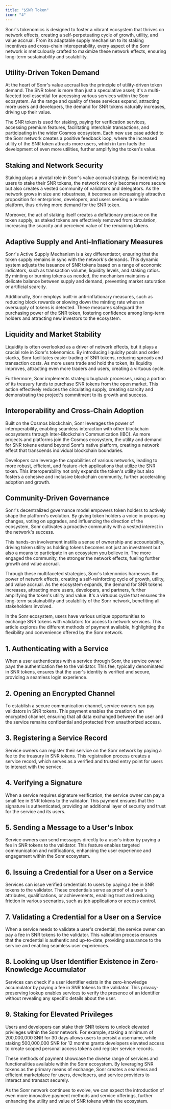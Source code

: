 ```yaml
---
title: "$SNR Token"
icon: "4"
---
```



Sonr's tokenomics is designed to foster a vibrant ecosystem that thrives on network effects, creating a self-perpetuating cycle of growth, utility, and value accrual. From its adaptable supply mechanism to its staking incentives and cross-chain interoperability, every aspect of the Sonr network is meticulously crafted to maximize these network effects, ensuring long-term sustainability and scalability.

## Utility-Driven Token Demand

At the heart of Sonr's value accrual lies the principle of utility-driven token demand. The SNR token is more than just a speculative asset; it's a multi-faceted tool essential for accessing various services within the Sonr ecosystem. As the range and quality of these services expand, attracting more users and developers, the demand for SNR tokens naturally increases, driving up their value.

The SNR token is used for staking, paying for verification services, accessing premium features, facilitating interchain transactions, and participating in the wider Cosmos ecosystem. Each new use case added to the Sonr network creates a positive feedback loop, where the increased utility of the SNR token attracts more users, which in turn fuels the development of even more utilities, further amplifying the token's value.

## Staking and Network Security

Staking plays a pivotal role in Sonr's value accrual strategy. By incentivizing users to stake their SNR tokens, the network not only becomes more secure but also creates a vested community of validators and delegators. As the network grows in size and robustness, it becomes an increasingly attractive proposition for enterprises, developers, and users seeking a reliable platform, thus driving more demand for the SNR token.

Moreover, the act of staking itself creates a deflationary pressure on the token supply, as staked tokens are effectively removed from circulation, increasing the scarcity and perceived value of the remaining tokens.

## Adaptive Supply and Anti-Inflationary Measures

Sonr's Active Supply Mechanism is a key differentiator, ensuring that the token supply remains in sync with the network's demands. This dynamic system adjusts the issuance of SNR tokens based on a range of economic indicators, such as transaction volume, liquidity levels, and staking ratios. By minting or burning tokens as needed, the mechanism maintains a delicate balance between supply and demand, preventing market saturation or artificial scarcity.

Additionally, Sonr employs built-in anti-inflationary measures, such as reducing block rewards or slowing down the minting rate when an oversupply of tokens is detected. These measures safeguard the purchasing power of the SNR token, fostering confidence among long-term holders and attracting new investors to the ecosystem.

## Liquidity and Market Stability

Liquidity is often overlooked as a driver of network effects, but it plays a crucial role in Sonr's tokenomics. By introducing liquidity pools and order stacks, Sonr facilitates easier trading of SNR tokens, reducing spreads and transaction costs. As more users trade and hold the token, its liquidity improves, attracting even more traders and users, creating a virtuous cycle.

Furthermore, Sonr implements strategic buyback processes, using a portion of its treasury funds to purchase SNR tokens from the open market. This action effectively reduces the circulating supply, creating scarcity and demonstrating the project's commitment to its growth and success.

## Interoperability and Cross-Chain Adoption

Built on the Cosmos blockchain, Sonr leverages the power of interoperability, enabling seamless interaction with other blockchain ecosystems through Inter-Blockchain Communication (IBC). As more projects and platforms join the Cosmos ecosystem, the utility and demand for SNR tokens extend beyond Sonr's native platform, creating a network effect that transcends individual blockchain boundaries.

Developers can leverage the capabilities of various networks, leading to more robust, efficient, and feature-rich applications that utilize the SNR token. This interoperability not only expands the token's utility but also fosters a cohesive and inclusive blockchain community, further accelerating adoption and growth.

## Community-Driven Governance

Sonr's decentralized governance model empowers token holders to actively shape the platform's evolution. By giving token holders a voice in proposing changes, voting on upgrades, and influencing the direction of the ecosystem, Sonr cultivates a proactive community with a vested interest in the network's success.

This hands-on involvement instills a sense of ownership and accountability, driving token utility as holding tokens becomes not just an investment but also a means to participate in an ecosystem you believe in. The more engaged the community, the stronger the network effects, fueling further growth and value accrual.

Through these multifaceted strategies, Sonr's tokenomics harnesses the power of network effects, creating a self-reinforcing cycle of growth, utility, and value accrual. As the ecosystem expands, the demand for SNR tokens increases, attracting more users, developers, and partners, further amplifying the token's utility and value. It's a virtuous cycle that ensures the long-term sustainability and scalability of the Sonr network, benefiting all stakeholders involved.


In the Sonr ecosystem, users have various unique opportunities to exchange SNR tokens with validators for access to network services. This article explores the different methods of payment available, highlighting the flexibility and convenience offered by the Sonr network.

## 1. Authenticating with a Service

When a user authenticates with a service through Sonr, the service owner pays the authentication fee to the validator. This fee, typically denominated in SNR tokens, ensures that the user's identity is verified and secure, providing a seamless login experience.

## 2. Opening an Encrypted Channel

To establish a secure communication channel, service owners can pay validators in SNR tokens. This payment enables the creation of an encrypted channel, ensuring that all data exchanged between the user and the service remains confidential and protected from unauthorized access.

## 3. Registering a Service Record

Service owners can register their service on the Sonr network by paying a fee to the treasury in SNR tokens. This registration process creates a service record, which serves as a verified and trusted entry point for users to interact with the service.

## 4. Verifying a Signature

When a service requires signature verification, the service owner can pay a small fee in SNR tokens to the validator. This payment ensures that the signature is authenticated, providing an additional layer of security and trust for the service and its users.

## 5. Sending a Message to a User's Inbox

Service owners can send messages directly to a user's inbox by paying a fee in SNR tokens to the validator. This feature enables targeted communication and notifications, enhancing the user experience and engagement within the Sonr ecosystem.

## 6. Issuing a Credential for a User on a Service

Services can issue verified credentials to users by paying a fee in SNR tokens to the validator. These credentials serve as proof of a user's attributes, qualifications, or achievements, enabling trust and reducing friction in various scenarios, such as job applications or access control.

## 7. Validating a Credential for a User on a Service

When a service needs to validate a user's credential, the service owner can pay a fee in SNR tokens to the validator. This validation process ensures that the credential is authentic and up-to-date, providing assurance to the service and enabling seamless user experiences.

## 8. Looking up User Identifier Existence in Zero-Knowledge Accumulator

Services can check if a user identifier exists in the zero-knowledge accumulator by paying a fee in SNR tokens to the validator. This privacy-preserving lookup enables services to verify the presence of an identifier without revealing any specific details about the user.

## 9. Staking for Elevated Privileges

Users and developers can stake their SNR tokens to unlock elevated privileges within the Sonr network. For example, staking a minimum of 200,000,000 SNR for 30 days allows users to persist a username, while staking 500,000,000 SNR for 12 months grants developers elevated access to create scoped personal access tokens and register service records.

These methods of payment showcase the diverse range of services and functionalities available within the Sonr ecosystem. By leveraging SNR tokens as the primary means of exchange, Sonr creates a seamless and efficient marketplace for users, developers, and service providers to interact and transact securely.

As the Sonr network continues to evolve, we can expect the introduction of even more innovative payment methods and service offerings, further enhancing the utility and value of SNR tokens within the ecosystem.
